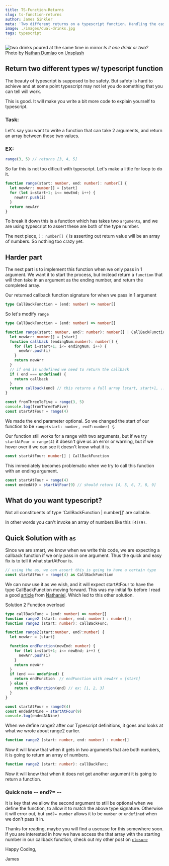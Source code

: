 ```yaml
---
title: TS-Function-Returns
slug: ts-function-returns
author: James Sinkler
meta: 'Two different returns on a typescript function. Handling the case when you get errors like: Not all constituents of type number | () = {} are callable.'
image: ./images/dual-drinks.jpg
tags: typescript
---
```


![two drinks poured at the same time in mirror](./images/dual-drinks.jpg)
<em>Is it one drink or two?</em><br/>
<span>Photo by <a href="https://unsplash.com/@nate_dumlao?utm_source=unsplash&utm_medium=referral&utm_content=creditCopyText">Nathan Dumlao</a> on <a href="https://unsplash.com/s/photos/two-different?utm_source=unsplash&utm_medium=referral&utm_content=creditCopyText">Unsplash</a></span>

## Return two different types w/ typescript function

The beauty of typescript is supposed to be safety. But safety is hard to achieve and at some point typescript may not let you do something that you can tell will work.

This is good. It will make you write a bit more code to explain yourself to typescript.


### Task:

Let's say you want to write a function that can take 2 arguments, and return an array between those two values.

### EX:
```typescript
range(3, 5) // returns [3, 4, 5]
```
So far this is not too dificult with typescript. Let's make a little for loop to do it.

```typescript
function range(start: number, end: number): number[] {
  let newArr: number[] = [start]
  for (let i=start+1; i<= newEnd; i++) {
    newArr.push(i)
  }
  return newArr
}
```

To break it down this is a function which has takes two `arguments`, and we are using typescript to assert these are both of the type number.

The next piece, `): number[] {` is asserting out return value will be an array of numbers. So nothing too crazy yet.

## Harder part

The next part is to implement this function when we only pass in 1 argument. We want it to start the process, but instead return a `function` that will then take in an argument as the ending number, and return the completed array.

Our returned callback function signature for when we pass in 1 argument
```typescript
type CallBackFunction = (end: number) => number[]
```

So let's modify `range`

```typescript
type CallBackFunction = (end: number) => number[]

function range(start: number, end?: number): number[] | CallBackFunction  {
  let newArr: number[] = [start]
  function callback (endingNum:number): number[] {
    for (let i=start+1; i<= endingNum; i++) {
      newArr.push(i)
    }
    return newArr
  }
  // if end is undefined we need to return the callback
  if ( end === undefined) {
    return callback
  }
  return callback(end) // this returns a full array [start, start+1, ..., end]
}

const fromThreeToFive = range(3, 5)
console.log(fromThreeToFive)
const startAtFour = range(4)
```

We made the end parameter  optional. So we changed the start of our function to be `range(start: number, end?:number) {`.


Our function still works for a range with two arguments, but if we try `startAtFour = range(4)` it doesn't give us an error or warning, but if we hover over it we can see it doesn't know what it is.

```typescript
const startAtFour: number[] | CallBackFunction
```

This immediately becomes problematic when we try to call this function with an ending argument.

```typescript
const startAtFour = range(4)
const endedAt9 = startAtFour(9) // should return [4, 5, 6, 7, 8, 9]
```

## What do you want typescript?

Not all constituents of type 'CallBackFunction | number[]' are callable.

In other words you can't invoke  an array of numbers like this `[4](9)`.

## Quick Solution with `as`

Since we are smart, we know when we write this code, we are expecting a callback function if we only pass in one argument. Thus the quick and easy fix is to tell it what startAtFour is.

```typescript
// using the as, we can assert this is going to have a certain type
const startAtFour = range(4) as CallBackFunction
```

We can now use it as we wish, and it will expect startAtFour to have the type CallBackFunction moving forward. This was my initial fix before I read a good <a href='https://dev.to/llldar/typescript-function-return-type-based-on-parameters-87d'>article</a> from <a href='https://dev.to/llldar' target='_blank'>Nathaniel</a>. Which led to this other solution.

Solution 2 Function overload

```typescript
type callBackFunc = (end: number) => number[]
function range2 (start: number, end: number) : number[];
function range2 (start: number): callBackFunc;

function range2(start:number, end?:number) {
  let newArr = [start]

  function endFunction(newEnd: number) {
    for (let i=start+1; i<= newEnd; i++) {
      newArr.push(i)
    }
    return newArr
  }
  if (end === undefined) {
    return endFunction  // endFunction with newArr = [start]
  } else {
    return endFunction(end) // ex: [1, 2, 3]
  }
}

const startAtFour = range2(4)
const endedAtNine = startAtFour(9)
console.log(endedAtNine)
```

When we define range2 after our Typescript definitions, it goes and looks at what we wrote about range2 earlier.

```typescript
function range2 (start: number, end: number) : number[]
```

Now it will know that when it gets in two arguments that are both numbers, it is going to return an array of numbers.


```typescript
function range2 (start: number): callBackFunc;
```

Now it will know that when it does not get another argument it is going to return a function.


### Quick note -- end?= --

It is key that we allow the second argument to still be optional when we define the function, to allow it to match the above type signature. Otherwise it will error out, but `end?= number` allows it to be `number` or `undefined` when we don't pass it in.


Thanks for reading, maybe you will find a usecase for this somewhere soon. If you are interested in how we have access the that array with the starting number in our callback function, check out my other post on <a href='https://dev.to/jsinkler713/closure-37je'>`closure`</a>

Happy Coding,

James

